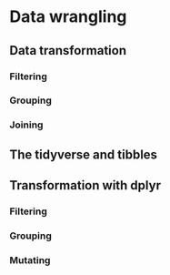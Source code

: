 # Data wrangling

## Data transformation

### Filtering 

### Grouping

### Joining

## The tidyverse and tibbles

## Transformation with dplyr

### Filtering

### Grouping

### Mutating










